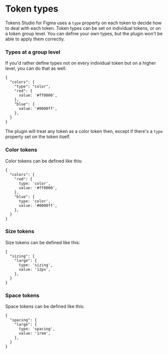 # Token types

Tokens Studio for Figma uses a `type` property on each token to decide how to deal with each token. Token types can be set on individual tokens, or on a token group level. You can define your own types, but the plugin won't be able to apply them correctly.

### Types at a group level

If you'd rather define types not on every individual token but on a higher level, you can do that as well.

```
{
  "colors": {
    "type": "color",
    "red": {
      value: '#ff0000',
    },
    "blue": {
      value: '#0000ff',
    },
  }
}
```

The plugin will treat any token as a color token then, except if there's a `type` property set on the token itself.

### Color tokens

Color tokens can be defined like this:

```
{
  "colors": {
    "red": {
      type: 'color',
      value: '#ff0000',
    },
    "blue": {
      type: 'color',
      value: '#0000ff',
    },
  }
}
```

### Size tokens

Size tokens can be defined like this:

```
{
  "sizing": {
    "large": {
      type: 'sizing',
      value: '12px',
    },
  }
}
```

### Space tokens

Space tokens can be defined like this:

```
{
  "spacing": {
    "large": {
      type: 'spacing',
      value: '1rem',
    },
  }
}
```
